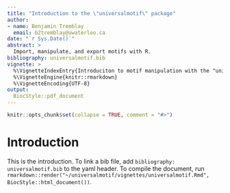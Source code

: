 ```yaml
---
title: "Introduction to the \"universalmotif\" package"
author:
- name: Benjamin Tremblay
  email: b2tremblay@uwaterloo.ca
date: "`r Sys.Date()`"
abstract: >
  Import, manipulate, and export motifs with R.
bibliography: universalmotif.bib
vignette: >
  %\VignetteIndexEntry{Introduciton to motif manipulation with the "universalmotif" package}
  %\VignetteEngine{knitr::rmarkdown}
  %\VignetteEncoding{UTF-8}
output:
  BiocStyle::pdf_document
---
```


```r
knitr::opts_chunk$set(collapse = TRUE, comment = "#>")
```

# Introduction

This is the introduction. To link a bib file, add
`bibliography: universalmotif.bib` to the yaml header. To compile the document,
run `rmarkdown::render("~/universalmotif/vignettes/universalmotif.Rmd",
BiocStyle::html_document())`.
